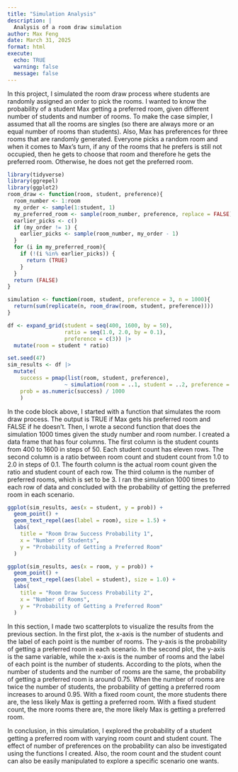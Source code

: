 ```yaml
---
title: "Simulation Analysis"
description: |
  Analysis of a room draw simulation
author: Max Feng
date: March 31, 2025
format: html
execute:
  echo: TRUE
  warning: false
  message: false
---
```


In this project, I simulated the room draw process where students are randomly assigned an order to pick the rooms. I wanted to know the probability of a student Max getting a preferred room, given different number of students and number of rooms. To make the case simpler, I assumed that all the rooms are singles (so there are always more or an equal number of rooms than students). Also, Max has preferences for three rooms that are randomly generated. Everyone picks a random room and when it comes to Max's turn, if any of the rooms that he prefers is still not occupied, then he gets to choose that room and therefore he gets the preferred room. Otherwise, he does not get the preferred room.

```r
library(tidyverse)
library(ggrepel)
library(ggplot2)
room_draw <- function(room, student, preference){
  room_number <- 1:room
  my_order <- sample(1:student, 1)
  my_preferred_room <- sample(room_number, preference, replace = FALSE)
  earlier_picks <- c()
  if (my_order != 1) {
    earlier_picks <- sample(room_number, my_order - 1)
  }
  for (i in my_preferred_room){
    if (!(i %in% earlier_picks)) {
      return (TRUE)
    }
  }
  return (FALSE)
}

simulation <- function(room, student, preference = 3, n = 1000){
  return(sum(replicate(n, room_draw(room, student, preference))))
}

df <- expand_grid(student = seq(400, 1600, by = 50),
                  ratio = seq(1.0, 2.0, by = 0.1),
                  preference = c(3)) |>
  mutate(room = student * ratio)

set.seed(47)
sim_results <- df |>
  mutate(
    success = pmap(list(room, student, preference), 
                  ~ simulation(room = ..1, student = ..2, preference = ..3)),
    prob = as.numeric(success) / 1000
    )
```

In the code block above, I started with a function that simulates the room draw process. The output is TRUE if Max gets his preferred room and FALSE if he doesn't. Then, I wrote a second function that does the simulation 1000 times given the study number and room number. I created a data frame that has four columns. The first column is the student counts from 400 to 1600 in steps of 50. Each student count has eleven rows. The second column is a ratio between room count and student count from 1.0 to 2.0 in steps of 0.1. The fourth column is the actual room count given the ratio and student count of each row. The third column is the number of preferred rooms, which is set to be 3. I ran the simulation 1000 times to each row of data and concluded with the probability of getting the preferred room in each scenario.

```r
ggplot(sim_results, aes(x = student, y = prob)) +
  geom_point() +
  geom_text_repel(aes(label = room), size = 1.5) +
  labs(
    title = "Room Draw Success Probability 1",
    x = "Number of Students",
    y = "Probability of Getting a Preferred Room"
  )

ggplot(sim_results, aes(x = room, y = prob)) +
  geom_point() +
  geom_text_repel(aes(label = student), size = 1.0) +
  labs(
    title = "Room Draw Success Probability 2",
    x = "Number of Rooms",
    y = "Probability of Getting a Preferred Room"
  )
```

In this section, I made two scatterplots to visualize the results from the previous section. In the first plot, the x-axis is the number of students and the label of each point is the number of rooms. The y-axis is the probability of getting a preferred room in each scenario. In the second plot, the y-axis is the same variable, while the x-axis is the number of rooms and the label of each point is the number of students. According to the plots, when the number of students and the number of rooms are the same, the probability of getting a preferred room is around 0.75. When the number of rooms are twice the number of students, the probability of getting a preferred room increases to around 0.95. With a fixed room count, the more students there are, the less likely Max is getting a preferred room. With a fixed student count, the more rooms there are, the more likely Max is getting a preferred room.

In conclusion, in this simulation, I explored the probability of a student getting a preferred room with varying room count and student count. The effect of number of preferences on the probability can also be investigated using the functions I created. Also, the room count and the student count can also be easily manipulated to explore a specific scenario one wants.
